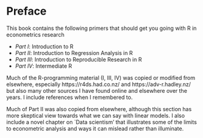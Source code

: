 # Preface {#index}

This book contains the following primers that should get you going with R in econometrics research

 * *Part   I*: Introduction to R
 * *Part  II*: Introduction to Regression Analysis in R
 * *Part III*: Introduction to Reproducible Research in R
 * *Part  IV*: Intermediate R

Much of the R-programming material (I, III, IV) was copied or modified from elsewhere, especially https://r4ds.had.co.nz/ and https://adv-r.hadley.nz/ but also many other sources I have found online and elsewhere over the years. I include references when I remembered to.

Much of Part II was also copied from elsewhere, although this section has more skeptical view towards what we can say with linear models. I also include a novel chapter on `Data scientism' that illustrates some of the limits to econometric analysis and ways it can mislead rather than illuminate. 


